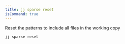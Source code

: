 ```yaml
---
title: jj sparse reset
isCommand: true
---
```


Reset the patterns to include all files in the working copy

```shell title="Usage"
jj sparse reset
```

